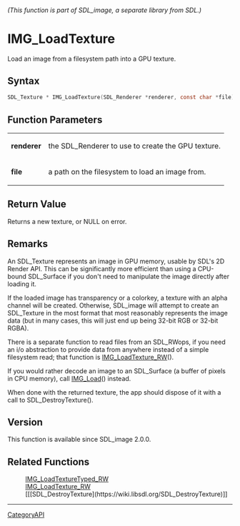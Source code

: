 ====== (This function is part of SDL_image, a separate library from SDL.) ======
= IMG_LoadTexture =

Load an image from a filesystem path into a GPU texture.

== Syntax ==

<syntaxhighlight lang='c'>
SDL_Texture * IMG_LoadTexture(SDL_Renderer *renderer, const char *file);
</syntaxhighlight>

== Function Parameters ==

{|
|'''renderer'''
|the SDL_Renderer to use to create the GPU texture.
|-
|'''file'''
|a path on the filesystem to load an image from.
|}

== Return Value ==

Returns a new texture, or NULL on error.

== Remarks ==

An SDL_Texture represents an image in GPU memory, usable by SDL's 2D Render
API. This can be significantly more efficient than using a CPU-bound
SDL_Surface if you don't need to manipulate the image directly after
loading it.

If the loaded image has transparency or a colorkey, a texture with an alpha
channel will be created. Otherwise, SDL_image will attempt to create an
SDL_Texture in the most format that most reasonably represents the image
data (but in many cases, this will just end up being 32-bit RGB or 32-bit
RGBA).

There is a separate function to read files from an SDL_RWops, if you need
an i/o abstraction to provide data from anywhere instead of a simple
filesystem read; that function is [[IMG_LoadTexture_RW]]().

If you would rather decode an image to an SDL_Surface (a buffer of pixels
in CPU memory), call [[IMG_Load]]() instead.

When done with the returned texture, the app should dispose of it with a
call to SDL_DestroyTexture().

== Version ==

This function is available since SDL_image 2.0.0.

== Related Functions ==

:[[IMG_LoadTextureTyped_RW]]
:[[IMG_LoadTexture_RW]]
:[[[SDL_DestroyTexture](https://wiki.libsdl.org/SDL_DestroyTexture)]]

----
[[CategoryAPI]]


